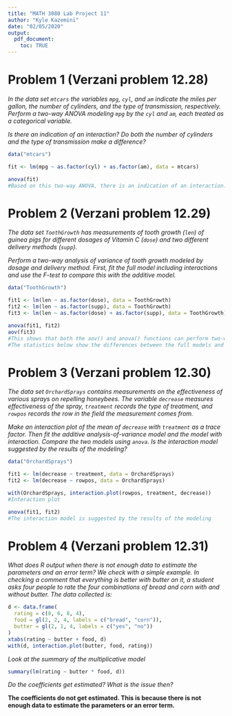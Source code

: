 ---
title: "MATH 3080 Lab Project 11"
author: "Kyle Kazemini"
date: "02/05/2020"
output:
  pdf_document:
    toc: TRUE
---

# Problem 1 (Verzani problem 12.28)

*In the data set `mtcars` the variables `mpg`, `cyl`, and `am` indicate the
miles per gallon, the number of cylinders, and the type of transmission,
respectively. Perform a two-way ANOVA modeling `mpg` by the `cyl` and `am`, each
treated as a categorical variable.*

*Is there an indication of an interaction? Do both the number of cylinders and
the type of transmission make a difference?*

```{r, error = TRUE}
data("mtcars")

fit <- lm(mpg ~ as.factor(cyl) + as.factor(am), data = mtcars)

anova(fit)
#Based on this two-way ANOVA, there is an indication of an interaction. Both of these factors make a difference
```

# Problem 2 (Verzani problem 12.29)

*The data set `ToothGrowth` has measurements of tooth growth (`len`) of guinea
pigs for different dosages of Vitamin C (`dose`) and two different delivery
methods (`supp`).*

*Perform a two-way analysis of variance of tooth growth modeled by dosage and
delivery method. First, fit the full model including interactions and use the
$F$-test to compare this with the additive model.*

```{r, error = TRUE}
data("ToothGrowth")

fit1 <- lm(len ~ as.factor(dose), data = ToothGrowth)
fit2 <- lm(len ~ as.factor(supp), data = ToothGrowth)
fit3 <- lm(len ~ as.factor(dose) + as.factor(supp), data = ToothGrowth)

anova(fit1, fit2)
aov(fit3)
#This shows that both the aov() and anova() functions can perform two-way ANOVA
#The statistics below show the differences between the full models and additive model
```

# Problem 3 (Verzani problem 12.30)

*The data set `OrchardSprays` contains measurements on the effectiveness of
various sprays on repelling honeybees. The variable `decrease` measures
effectiveness of the spray, `treatment` records the type of treatment, and
`rowpos` records the row in the field the measurement comes from.*

*Make an interaction plot of the mean of `decrease` with `treatment` as a trace
factor. Then fit the additive analysis-of-variance model and the model with
interaction. Compare the two models using `anova`. Is the interaction model
suggested by the results of the modeling?*

```{r, error = TRUE}
data("OrchardSprays")

fit1 <- lm(decrease ~ treatment, data = OrchardSprays)
fit2 <- lm(decrease ~ rowpos, data = OrchardSprays)

with(OrchardSprays, interaction.plot(rowpos, treatment, decrease))
#Interaction plot

anova(fit1, fit2)
#The interaction model is suggested by the results of the modeling
```

# Problem 4 (Verzani problem 12.31)

*What does R output when there is not enough data to estimate the parameters and
an error term? We check with a simple example. In checking a comment that
everything is better with butter on it, a student asks four people to rate the
four combinations of bread and corn with and without butter. The data collected
is:*

```{r}
d <- data.frame(
  rating = c(8, 6, 8, 4),
  food = gl(2, 2, 4, labels = c("bread", "corn")),
  butter = gl(2, 1, 4, labels = c("yes", "no"))
)
xtabs(rating ~ butter + food, d)
with(d, interaction.plot(butter, food, rating))
```

*Look at the summary of the multiplicative model*

```{r}
summary(lm(rating ~ butter * food, d))
```

*Do the coefficients get estimated? What is the issue then?*

**The coefficients do not get estimated. This is because there is not 
enough data to estimate the parameters or an error term.**
